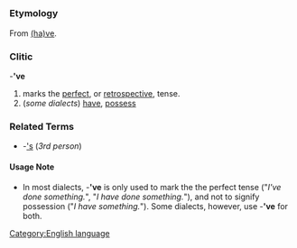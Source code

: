 =={{en}}==
[[Category:English language]]
===Etymology===
From [[have|(ha)ve]].
===Clitic===
-''''ve'''

#marks the [[perfect]], or [[retrospective]], tense.
#(''some dialects'') [[have]], [[possess]]
===Related Terms===
*-[['s]] (''3rd person'')
====Usage Note====
*In most dialects, -''''ve''' is only used to mark the the perfect tense ("''I've done something.''", "''I have done something.''"), and not to signify possession ("''I have something.''"). Some dialects, however, use -''''ve''' for both.